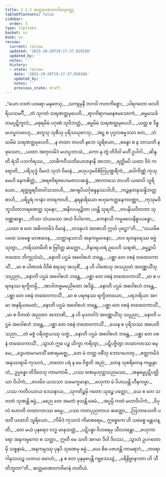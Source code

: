 ```yaml
---
title: 2.1.3 ဆတ္တမာဏဝကဝိမာနဝတ္ထု
tableOfContents: false
sidebar:
  order: 3
type: tipitaka
basket: su
book: vv
review:
  current: review
  updated: '2025-10-20T19:17:37.010188'
  updated_by: ''
  notes: ''
  history:
  - state: review
    date: '2025-10-20T19:17:37.010188'
    updated_by: ''
    notes: ''
    previous_state: draft
---
```



<DynamicBreadcrumb />


<ReviewStatus review={frontmatter.review} showDetails={true} />

<HypothesisAnnotation frontmatter={frontmatter} />

<Division number="886" book="vv" e="ch" v="19" p="76">

<Paragraph number="731" type="verses" book="vv">
_“ယော ဝဒတံ ပဝရော မနုဇေသု,_  
_သကျမုနီ ဘဂဝါ ကတကိစ္စော;_  
_ပါရဂတော ဗလဝိရိယသမင်္ဂီ,_  
_တံ သုဂတံ သရဏတ္ထမုပေဟိ._  

</Paragraph>

</Division>
<Division number="887" book="vv" e="ch" v="19" p="76">

<Paragraph number="732" type="verses" book="vv">
_ရာဂဝိရာဂမနေဇမသောကံ,_  
_ဓမ္မမသင်္ခတမပ္ပဋိကူလံ;_  
_မဓုရမိမံ ပဂုဏံ သုဝိဘတ္တံ,_  
_ဓမ္မမိမံ သရဏတ္ထမုပေဟိ._  

</Paragraph>

</Division>
<Division number="888" book="vv" e="ch" v="19" p="76">

<Paragraph number="733" type="verses" book="vv">
_ယတ္ထ စ ဒိန္န မဟပ္ဖလမာဟု,_  
_စတူသု သုစီသု ပုရိသယုဂေသု;_  
_အဋ္ဌ စ ပုဂ္ဂလဓမ္မဒသာ တေ,_  
_သံဃမိမံ သရဏတ္ထမုပေဟိ._  

</Paragraph>

</Division>
<Division number="889" book="vv" e="ch" v="19" p="77">

<Paragraph number="734" type="verses" book="vv">
_န တထာ တပတိ နဘေ သူရိယော,_  
_စန္ဒော စ န ဘာသတိ န ဖုဿော;_  
_ယထာ အတုလမိဒံ မဟပ္ပဘာသံ,_  
_ကော နု တွံ တိဒိဝါ မဟိံ ဥပါဂါ._  

</Paragraph>

</Division>
<Division number="890" book="vv" e="ch" v="19" p="77">

<Paragraph number="735" type="verses" book="vv">
_ဆိန္ဒတိ ရံသီ ပဘင်္ကရဿ,_  
_သာဓိကဝီသတိယောဇနာနိ အာဘာ;_  
_ရတ္တိမပိ ယထာ ဒိဝံ ကရောတိ,_  
_ပရိသုဒ္ဓံ ဝိမလံ သုဘံ ဝိမာနံ._  

</Paragraph>

</Division>
<Division number="891" book="vv" e="ch" v="19" p="77">

<Paragraph number="736" type="verses" book="vv">
_ဗဟုပဒုမဝိစိတြပုဏ္ဍရီကံ,_  
_ဝေါကိဏ္ဏံ ကုသုမေဟိ နေကစိတ္တံ;_  
_အရဇဝိရဇဟေမဇာလဆန္နံ,_  
_အာကာသေ တပတိ ယထာပိ သူရိယော._  

</Paragraph>

</Division>
<Division number="892" book="vv" e="ch" v="19" p="77">

<Paragraph number="737" type="verses" book="vv">
_ရတ္တမ္ဗရပီတဝါသသာဟိ,_  
_အဂရုပိယင်္ဂုစန္ဒနုဿဒါဟိ;_  
_ကဉ္စနတနုသန္နိဘတ္တစာဟိ,_  
_ပရိပူရံ ဂဂနံဝ တာရကာဟိ._  

</Paragraph>

</Division>
<Division number="893" book="vv" e="ch" v="19" p="77">

<Paragraph number="738" type="verses" book="vv">
_နရနာရိယော ဗဟုကေတ္ထနေကဝဏ္ဏာ,_  
_ကုသုမဝိဘူသိတာဘရဏေတ္ထ သုမနာ;_  
_အနိလပမုဉ္စိတာ ပဝန္တိ သုရဘိံ,_  
_တပနိယဝိတတာ သုဝဏ္ဏဆန္နာ._  

</Paragraph>

</Division>
<Division number="894" book="vv" e="ch" v="19" p="77">

<Paragraph number="739" type="verses" book="vv">
_ကိဿ သံယမဿ အယံ ဝိပါကော,_  
_ကေနာသိ ကမ္မဖလေနိဓူပပန္နော;_  
_ယထာ စ တေ အဓိဂတမိဒံ ဝိမာနံ,_  
_တဒနုပဒံ အဝစာသိ ဣင်္ဃ ပုဋ္ဌော”တိ._  

</Paragraph>

</Division>
<Division number="895" book="vv" e="ch" v="19" p="77">

<Paragraph number="740" type="verses" book="vv">
_“သယမိဓ ပထေ သမေစ္စ မာဏဝေန,_  
_သတ္ထာနုသာသိ အနုကမ္ပမာနော;_  
_တဝ ရတနဝရဿ ဓမ္မံ သုတွာ,_  
_ကရိဿာမီတိ စ ဗြဝိတ္ထ ဆတ္တော._  

</Paragraph>

</Division>
<Division number="896" book="vv" e="ch" v="19" p="78">

<Paragraph number="741" type="verses" book="vv">
_ဇိနဝရပဝရံ ဥပေဟိ သရဏံ,_  
_ဓမ္မဉ္စာပိ တထေဝ ဘိက္ခုသံဃံ;_  
_နောတိ ပဌမံ အဝေါစဟံ ဘန္တေ,_  
_ပစ္ဆာ တေ ဝစနံ တထေဝကာသိံ._  

</Paragraph>

</Division>
<Division number="897" book="vv" e="ch" v="19" p="78">

<Paragraph number="742" type="verses" book="vv">
_မာ စ ပါဏဝဓံ ဝိဝိဓံ စရဿု အသုစိံ,_  
_န ဟိ ပါဏေသု အသညတံ အဝဏ္ဏယိံသု သပ္ပညာ;_  
_နောတိ ပဌမံ အဝေါစဟံ ဘန္တေ,_  
_ပစ္ဆာ တေ ဝစနံ တထေဝကာသိံ._  

</Paragraph>

</Division>
<Division number="898" book="vv" e="ch" v="19" p="78">

<Paragraph number="743" type="verses" book="vv">
_မာ စ ပရဇနဿ ရက္ခိတမ္ပိ,_  
_အာဒါတဗ္ဗမမညိထော အဒိန္နံ;_  
_နောတိ ပဌမံ အဝေါစဟံ ဘန္တေ,_  
_ပစ္ဆာ တေ ဝစနံ တထေဝကာသိံ._  

</Paragraph>

</Division>
<Division number="899" book="vv" e="ch" v="19" p="78">

<Paragraph number="744" type="verses" book="vv">
_မာ စ ပရဇနဿ ရက္ခိတာယော,_  
_ပရဘရိယာ အဂမာ အနရိယမေတံ;_  
_နောတိ ပဌမံ အဝေါစဟံ ဘန္တေ,_  
_ပစ္ဆာ တေ ဝစနံ တထေဝကာသိံ._  

</Paragraph>

</Division>
<Division number="900" book="vv" e="ch" v="19" p="78">

<Paragraph number="745" type="verses" book="vv">
_မာ စ ဝိတထံ အညထာ အဘာဏိ,_  
_န ဟိ မုသာဝါဒံ အဝဏ္ဏယိံသု သပ္ပညာ;_  
_နောတိ ပဌမံ အဝေါစဟံ ဘန္တေ,_  
_ပစ္ဆာ တေ ဝစနံ တထေဝကာသိံ._  

</Paragraph>

</Division>
<Division number="901" book="vv" e="ch" v="19" p="78">

<Paragraph number="746" type="verses" book="vv">
_ယေန စ ပုရိသဿ အပေတိ သညာ,_  
_တံ မဇ္ဇံ ပရိဝဇ္ဇယဿု သဗ္ဗံ;_  
_နောတိ ပဌမံ အဝေါစဟံ ဘန္တေ,_  
_ပစ္ဆာ တေ ဝစနံ တထေဝကာသိံ._  

</Paragraph>

</Division>
<Division number="902" book="vv" e="ch" v="19" p="78">

<Paragraph number="747" type="verses" book="vv">
_သွာဟံ ဣဓ ပဉ္စ သိက္ခာ ကရိတွာ,_  
_ပဋိပဇ္ဇိတွာ တထာဂတဿ ဓမ္မေ;_  
_ဒွေပထမဂမာသိံ စောရမဇ္ဈေ,_  
_တေ မံ တတ္ထ ဝဓိံသု ဘောဂဟေတု._  

</Paragraph>

</Division>
<Division number="903" book="vv" e="ch" v="19" p="79">

<Paragraph number="748" type="verses" book="vv">
_ဧတ္တကမိဒံ အနုဿရာမိ ကုသလံ,_  
_တတော ပရံ န မေ ဝိဇ္ဇတိ အညံ;_  
_တေန သုစရိတေန ကမ္မုနာဟံ,_  
ဥပ္ပန္နော တိဒိဝေသု ကာမကာမီ._  

</Paragraph>

</Division>
<Division number="904" book="vv" e="ch" v="19" p="79">

<Paragraph number="749" type="verses" book="vv">
_ပဿ ခဏမုဟုတ္တသညမဿ,_  
_အနုဓမ္မပ္ပဋိပတ္တိယာ ဝိပါကံ;_  
_ဇလမိဝ ယသသာ သမေက္ခမာနာ,_  
_ဗဟုကာ မံ ပိဟယန္တိ ဟီနကမ္မာ._  

</Paragraph>

</Division>
<Division number="905" book="vv" e="ch" v="19" p="79">

<Paragraph number="750" type="verses" book="vv">
_ပဿ ကတိပယာယ ဒေသနာယ,_  
_သုဂတိဉ္စမှိ ဂတော သုခဉ္စ ပတ္တော;_  
_ယေ စ တေ သတတံ သုဏန္တိ ဓမ္မံ,_  
_မညေ တေ အမတံ ဖုသန္တိ ခေမံ._  

</Paragraph>

</Division>
<Division number="906" book="vv" e="ch" v="19" p="79">

<Paragraph number="751" type="verses" book="vv">
_အပ္ပမ္ပိ ကတံ မဟာဝိပါကံ,_  
_ဝိပုလံ ဟောတိ တထာဂတဿ ဓမ္မေ;_  
_ပဿ ကတပုညတာယ ဆတ္တော,_  
_ဩဘာသေတိ ပထဝိံ ယထာပိ သူရိယော._  

</Paragraph>

</Division>
<Division number="907" book="vv" e="ch" v="19" p="79">

<Paragraph number="752" type="verses" book="vv">
_ကိမိဒံ ကုသလံ ကိမာစရေမ,_  
ဣစ္စေကေ ဟိ သမေစ္စ မန္တယန္တိ;_  
_တေ မယံ ပုနရေဝ လဒ္ဓ မာနုသတ္တံ,_  
_ပဋိပန္နာ ဝိဟရေမု သီလဝန္တော._  

</Paragraph>

</Division>
<Division number="908" book="vv" e="ch" v="19" p="79">

<Paragraph number="753" type="verses" book="vv">
_ဗဟုကာရော အနုကမ္ပကော စ သတ္ထာ,_  
ဣတိ မေ သတိ အဂမာ ဒိဝါ ဒိဝဿ;_  
_သွာဟံ ဥပဂတောမှိ သစ္စနာမံ,_  
_အနုကမ္ပဿု ပုနပိ သုဏေမု ဓမ္မံ._  

</Paragraph>

</Division>
<Division number="909" book="vv" e="ch" v="19" p="80">

<Paragraph number="754" type="verses" book="vv">
_ယေ စိဓ ပဇဟန္တိ ကာမရာဂံ,_  
_ဘဝရာဂါနုသယဉ္စ ပဟာယ မောဟံ;_  
_န စ တေ ပုနမုပေန္တိ ဂဗ္ဘသေယျံ,_  
_ပရိနိဗ္ဗာနဂတာ ဟိ သီတိဘူတာ”တိ._  


</Paragraph>
</Division>

<Paragraph number="755" type="center" book="vv">
ဆတ္တမာဏဝကဝိမာနံ တတိယံ.
</Paragraph>